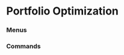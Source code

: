 # Portfolio Optimization


### Menus
<ul className="grid grid-cols-1 md:grid-cols-2 lg:grid-cols-3 xl:grid-cols-4 gap-4 -ml-6">
<ReferenceCard
    title="Parameters"
    description="arg, set, load, save"
    url="/terminal/reference/portfolio/po/parameters"
/>
</ul>


### Commands
<ul className="grid grid-cols-1 md:grid-cols-2 lg:grid-cols-3 xl:grid-cols-4 gap-4 -ml-6">
<ReferenceCard
    title="Blacklitterman"
    description="Optimize portfolio using Black Litterman estimates"
    url="/terminal/reference/portfolio/po/blacklitterman"
    command
/>
<ReferenceCard
    title="Ef"
    description="This function plots random portfolios based on their risk and returns and shows the efficient frontier."
    url="/terminal/reference/portfolio/po/ef"
    command
/>
<ReferenceCard
    title="Equal"
    description="Returns an equally weighted portfolio"
    url="/terminal/reference/portfolio/po/equal"
    command
/>
<ReferenceCard
    title="File"
    description="Select parameter file to use. The OpenBB Parameters Template can be found inside the Portfolio Optimization..."
    url="/terminal/reference/portfolio/po/file"
    command
/>
<ReferenceCard
    title="Herc"
    description="Builds a hierarchical equal risk contribution portfolio"
    url="/terminal/reference/portfolio/po/herc"
    command
/>
<ReferenceCard
    title="Hrp"
    description="Builds a hierarchical risk parity portfolio"
    url="/terminal/reference/portfolio/po/hrp"
    command
/>
<ReferenceCard
    title="Load"
    description="Load file of stocks tickers with optional categories"
    url="/terminal/reference/portfolio/po/load"
    command
/>
<ReferenceCard
    title="Maxdecorr"
    description="Maximizes the portfolio's decorrelation"
    url="/terminal/reference/portfolio/po/maxdecorr"
    command
/>
<ReferenceCard
    title="Maxdiv"
    description="Maximizes the portfolio's diversification ratio"
    url="/terminal/reference/portfolio/po/maxdiv"
    command
/>
<ReferenceCard
    title="Maxret"
    description="Maximizes the portfolio's return"
    url="/terminal/reference/portfolio/po/maxret"
    command
/>
<ReferenceCard
    title="Maxsharpe"
    description="Maximizes the portfolio's return/risk ratio"
    url="/terminal/reference/portfolio/po/maxsharpe"
    command
/>
<ReferenceCard
    title="Maxutil"
    description="Maximizes a risk averse utility function"
    url="/terminal/reference/portfolio/po/maxutil"
    command
/>
<ReferenceCard
    title="Minrisk"
    description="Minimizes portfolio's risk"
    url="/terminal/reference/portfolio/po/minrisk"
    command
/>
<ReferenceCard
    title="Mktcap"
    description="Returns a portfolio that is weighted based on Market Cap."
    url="/terminal/reference/portfolio/po/mktcap"
    command
/>
<ReferenceCard
    title="Nco"
    description="Builds a nested clustered optimization portfolio"
    url="/terminal/reference/portfolio/po/nco"
    command
/>
<ReferenceCard
    title="Plot"
    description="Plot selected charts for portfolios"
    url="/terminal/reference/portfolio/po/plot"
    command
/>
<ReferenceCard
    title="Relriskparity"
    description="Build a relaxed risk parity portfolio based on least squares approach"
    url="/terminal/reference/portfolio/po/relriskparity"
    command
/>
<ReferenceCard
    title="Riskparity"
    description="Build a risk parity portfolio based on risk budgeting approach"
    url="/terminal/reference/portfolio/po/riskparity"
    command
/>
<ReferenceCard
    title="Rpf"
    description="Remove one of the portfolios"
    url="/terminal/reference/portfolio/po/rpf"
    command
/>
<ReferenceCard
    title="Show"
    description="Show selected saved portfolios"
    url="/terminal/reference/portfolio/po/show"
    command
/>
</ul>
